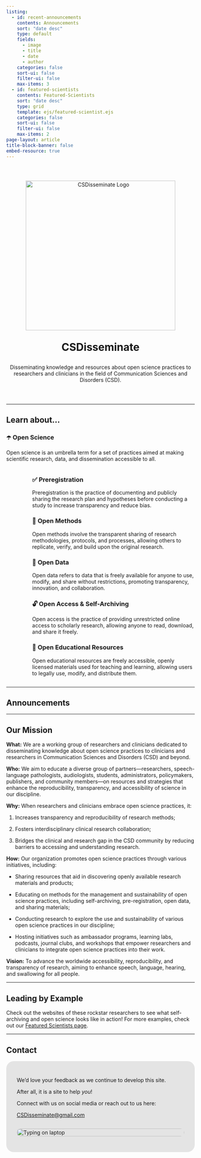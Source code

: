 ```yaml
---
listing:
  - id: recent-announcements
    contents: Announcements
    sort: "date desc"
    type: default
    fields: 
      - image
      - title
      - date
      - author
    categories: false
    sort-ui: false
    filter-ui: false
    max-items: 3
  - id: featured-scientists
    contents: Featured-Scientists
    sort: "date desc"
    type: grid
    template: ejs/featured-scientist.ejs
    categories: false
    sort-ui: false
    filter-ui: false
    max-items: 2
page-layout: article
title-block-banner: false
embed-resource: true
---
```


:::: {style="text-align: center; padding-top: 2em; padding-bottom: 2em;"}
<img src="Images/CSDisseminate Logo_White Logo_Purple Background Circle.png" alt="CSDisseminate Logo" style="width: 400px;"/>

::: {style="font-size: 2em; font-weight: 700; margin-top: 1em;"}
CSDisseminate
:::

<p style="max-width: 600px; margin: 1em auto; font-size: 1.1em;">

Disseminating knowledge and resources about open science practices to researchers and clinicians in the field of Communication Sciences and Disorders (CSD).

</p>
::::

------------------------------------------------------------------------

## Learn about...

### ☂️ Open Science

Open science is an umbrella term for a set of practices aimed at making scientific research, data, and dissemination accessible to all.

::::: columns
::: {.column width="10%"}
:::

::: {.column width="90%"}
### ✅ Preregistration

Preregistration is the practice of documenting and publicly sharing the research plan and hypotheses before conducting a study to increase transparency and reduce bias.

### 📐 Open Methods

Open methods involve the transparent sharing of research methodologies, protocols, and processes, allowing others to replicate, verify, and build upon the original research.

### 💽 Open Data

Open data refers to data that is freely available for anyone to use, modify, and share without restrictions, promoting transparency, innovation, and collaboration.

### 🔓 Open Access & Self-Archiving

Open access is the practice of providing unrestricted online access to scholarly research, allowing anyone to read, download, and share it freely.

### 🍎 Open Educational Resources

Open educational resources are freely accessible, openly licensed materials used for teaching and learning, allowing users to legally use, modify, and distribute them.
:::
:::::

------------------------------------------------------------------------

## Announcements

::: {#recent-announcements}
:::

------------------------------------------------------------------------

## Our Mission

**What:** We are a working group of researchers and clinicians dedicated to disseminating knowledge about open science practices to clinicians and researchers in Communication Sciences and Disorders (CSD) and beyond.

**Who:** We aim to educate a diverse group of partners—researchers, speech-language pathologists, audiologists, students, administrators, policymakers, publishers, and community members—on resources and strategies that enhance the reproducibility, transparency, and accessibility of science in our discipline.

**Why:** When researchers and clinicians embrace open science practices, it:

1.  Increases transparency and reproducibility of research methods;

2.  Fosters interdisciplinary clinical research collaboration;

3.  Bridges the clinical and research gap in the CSD community by reducing barriers to accessing and understanding research.

**How:** Our organization promotes open science practices through various initiatives, including:

-   Sharing resources that aid in discovering openly available research materials and products;

-   Educating on methods for the management and sustainability of open science practices, including self-archiving, pre-registration, open data, and sharing materials;

-   Conducting research to explore the use and sustainability of various open science practices in our discipline;

-   Hosting initiatives such as ambassador programs, learning labs, podcasts, journal clubs, and workshops that empower researchers and clinicians to integrate open science practices into their work.

**Vision:** To advance the worldwide accessibility, reproducibility, and transparency of research, aiming to enhance speech, language, hearing, and swallowing for all people.

------------------------------------------------------------------------

## Leading by Example

Check out the websites of these rockstar researchers to see what self-archiving and open science looks like in action! For more examples, check out our [Featured Scientists page](featured-scientists.qmd).

::: {#featured-scientists}
:::

------------------------------------------------------------------------

## Contact

::::: {style="background-color: #e4e4e4; border-radius: 20px; padding: 2em; display: flex; align-items: center; justify-content: space-between; flex-wrap: wrap;"}
::: {style="flex: 1; min-width: 300px; padding-right: 2em; font-size: 1em;"}
We'd love your feedback as we continue to develop this site.

After all, it is a site to help *you*!

Connect with us on social media or reach out to us here:

[CSDisseminate\@gmail.com](mailto:CSDisseminate@gmail.com)
:::

::: {style="flex: 1; min-width: 300px;"}
<img src="Images/Typing on Laptop.jpg" alt="Typing on laptop" style="width: 100%; border-radius: 15px;"/>
:::
:::::

\
